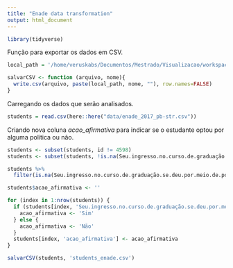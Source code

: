 ```yaml
---
title: "Enade data transformation"
output: html_document
---
```



```r
library(tidyverse)
```

Função para exportar os dados em CSV.

```r
local_path = '/home/veruskabs/Documentos/Mestrado/Visualizacao/workspace/DataAnalysis/EnadeData/data/'

salvarCSV <- function (arquivo, nome){
  write.csv(arquivo, paste(local_path, nome, ""), row.names=FALSE)
}
```

Carregando os dados que serão analisados.

```r
students = read.csv(here::here("data/enade_2017_pb-str.csv"))
```

Criando nova coluna *acao_afirmativa* para indicar se o estudante optou por alguma política ou não.

```r

students <- subset(students, id != 4598)
students <- subset(students, !is.na(Seu.ingresso.no.curso.de.graduação.se.deu.por.meio.de.políticas.de.ação.afirmativa.ou.inclusão.social.))

students %>%
  filter(is.na(Seu.ingresso.no.curso.de.graduação.se.deu.por.meio.de.políticas.de.ação.afirmativa.ou.inclusão.social.))

students$acao_afirmativa <- ''

for (index in 1:nrow(students)) {
  if (students[index, 'Seu.ingresso.no.curso.de.graduação.se.deu.por.meio.de.políticas.de.ação.afirmativa.ou.inclusão.social.'] == 'Não'){
    acao_afirmativa <- 'Sim'
  } else { 
    acao_afirmativa <- 'Não'
  }
  students[index, 'acao_afirmativa'] <- acao_afirmativa
}

salvarCSV(students, 'students_enade.csv')

```





